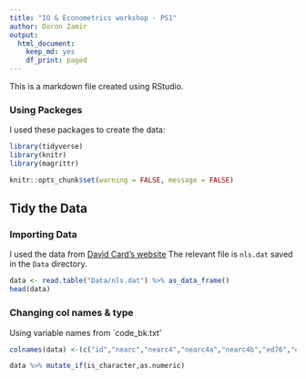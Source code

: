 ```yaml
---
title: "IO & Econometrics workshop - PS1"
author: Doron Zamir
output: 
  html_document: 
    keep_md: yes
    df_print: paged
---
```

This is a markdown file created using RStudio.

### Using Packeges
I used these packages to create the data:

```r
library(tidyverse)
library(knitr)
library(magrittr)
```
```r
knitr::opts_chunk$set(warning = FALSE, message = FALSE)
```

## Tidy the Data
### Importing Data
 
I used the data from [David Card's website](https://davidcard.berkeley.edu/data_sets.html) 
The relevant file is `nls.dat` saved in the `Data` directory.

```r
data <- read.table("Data/nls.dat") %>% as_data_frame()
head(data)
```
### Changing col names & type

Using variable names from `code_bk.txt'

```r
colnames(data) <-(c("id","nearc","nearc4","nearc4a","nearc4b","ed76","ed66  ","age76","daded ","nodaded","momed","nomomed","weight","momdad14 ","sinmom14","step14","reg661","reg662","reg663","reg66","reg665","reg666","reg667","reg668","reg669","south66","work76","work78","lwage7","lwage78","famed","black","smsa76r","smsa78r","reg76r","reg78r","reg80r","smsa66r","wage76","wage78","wage80","noint78","noint80","enroll76","enroll78","enroll80","kww","iq","marsta76","marsta78","marsta80","libcrd14"))

data %>% mutate_if(is_character,as.numeric)
```




